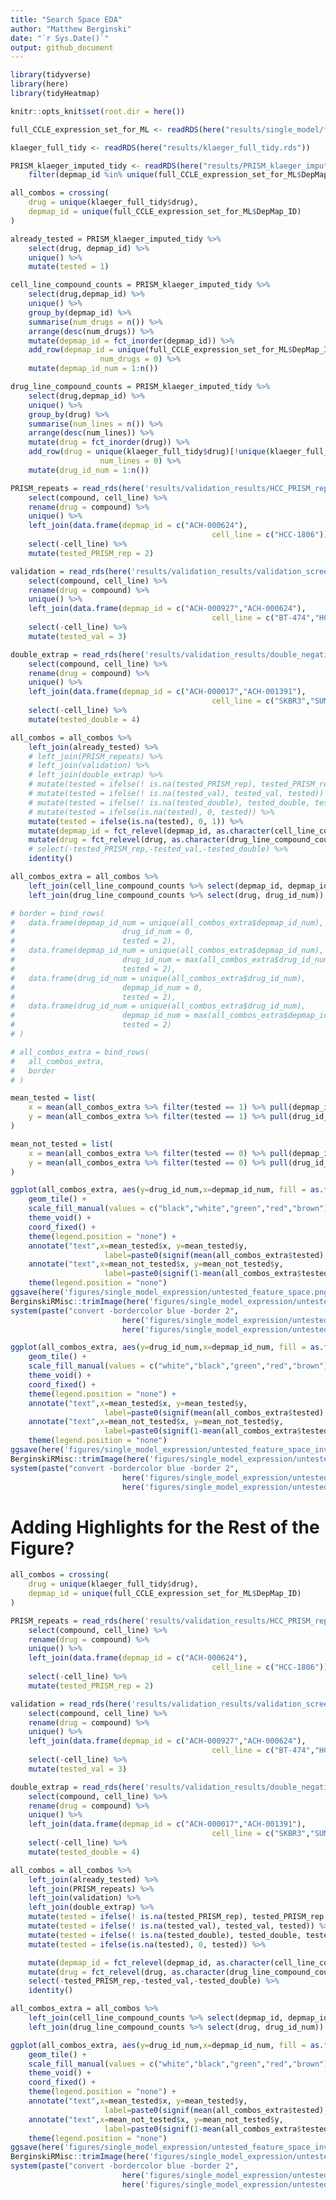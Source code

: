 ```yaml
---
title: "Search Space EDA"
author: "Matthew Berginski"
date: "`r Sys.Date()`"
output: github_document
---
```


```r
library(tidyverse)
library(here)
library(tidyHeatmap)

knitr::opts_knit$set(root.dir = here())
```

```r
full_CCLE_expression_set_for_ML <- readRDS(here("results/single_model/full_CCLE_expression_set_for_ML.rds"))

klaeger_full_tidy <- readRDS(here("results/klaeger_full_tidy.rds"))

PRISM_klaeger_imputed_tidy <- readRDS(here("results/PRISM_klaeger_imputed_tidy.rds")) %>%
	filter(depmap_id %in% unique(full_CCLE_expression_set_for_ML$DepMap_ID))
```

```r
all_combos = crossing(
	drug = unique(klaeger_full_tidy$drug),
	depmap_id = unique(full_CCLE_expression_set_for_ML$DepMap_ID)
) 

already_tested = PRISM_klaeger_imputed_tidy %>%
	select(drug, depmap_id) %>%
	unique() %>%
	mutate(tested = 1)

cell_line_compound_counts = PRISM_klaeger_imputed_tidy %>%
	select(drug,depmap_id) %>%
	unique() %>%
	group_by(depmap_id) %>%
	summarise(num_drugs = n()) %>%
	arrange(desc(num_drugs)) %>%
	mutate(depmap_id = fct_inorder(depmap_id)) %>%
	add_row(depmap_id = unique(full_CCLE_expression_set_for_ML$DepMap_ID)[!unique(full_CCLE_expression_set_for_ML$DepMap_ID) %in% unique(PRISM_klaeger_imputed_tidy$depmap_id)],
					num_drugs = 0) %>%	
	mutate(depmap_id_num = 1:n())

drug_line_compound_counts = PRISM_klaeger_imputed_tidy %>%
	select(drug,depmap_id) %>%
	unique() %>%
	group_by(drug) %>%
	summarise(num_lines = n()) %>%
	arrange(desc(num_lines)) %>%
	mutate(drug = fct_inorder(drug)) %>%
	add_row(drug = unique(klaeger_full_tidy$drug)[!unique(klaeger_full_tidy$drug) %in% unique(PRISM_klaeger_imputed_tidy$drug)],
					num_lines = 0) %>%
	mutate(drug_id_num = 1:n())

PRISM_repeats = read_rds(here('results/validation_results/HCC_PRISM_replication_screen.rds')) %>% 
	select(compound, cell_line) %>% 
	rename(drug = compound) %>%
	unique() %>%
	left_join(data.frame(depmap_id = c("ACH-000624"),
											 cell_line = c("HCC-1806"))) %>%
	select(-cell_line) %>%
	mutate(tested_PRISM_rep = 2)

validation = read_rds(here('results/validation_results/validation_screen.rds')) %>% 
	select(compound, cell_line) %>% 
	rename(drug = compound) %>%
	unique() %>%
	left_join(data.frame(depmap_id = c("ACH-000927","ACH-000624"),
											 cell_line = c("BT-474","HCC1806"))) %>%
	select(-cell_line) %>%
	mutate(tested_val = 3)

double_extrap = read_rds(here('results/validation_results/double_negative_validation_screen.rds')) %>% 
	select(compound, cell_line) %>% 
	rename(drug = compound) %>%
	unique() %>%
	left_join(data.frame(depmap_id = c("ACH-000017","ACH-001391"),
											 cell_line = c("SKBR3","SUM159"))) %>%
	select(-cell_line) %>%
	mutate(tested_double = 4)

all_combos = all_combos %>% 
	left_join(already_tested) %>%
	# left_join(PRISM_repeats) %>%
	# left_join(validation) %>%
	# left_join(double_extrap) %>%
	# mutate(tested = ifelse(! is.na(tested_PRISM_rep), tested_PRISM_rep, tested)) %>%
	# mutate(tested = ifelse(! is.na(tested_val), tested_val, tested)) %>%
	# mutate(tested = ifelse(! is.na(tested_double), tested_double, tested)) %>%
	# mutate(tested = ifelse(is.na(tested), 0, tested)) %>%
	mutate(tested = ifelse(is.na(tested), 0, 1)) %>%
	mutate(depmap_id = fct_relevel(depmap_id, as.character(cell_line_compound_counts$depmap_id))) %>%
	mutate(drug = fct_relevel(drug, as.character(drug_line_compound_counts$drug))) %>%
	# select(-tested_PRISM_rep,-tested_val,-tested_double) %>%
	identity()
```

```r
all_combos_extra = all_combos %>%
	left_join(cell_line_compound_counts %>% select(depmap_id, depmap_id_num)) %>%
	left_join(drug_line_compound_counts %>% select(drug, drug_id_num))

# border = bind_rows(
# 	data.frame(depmap_id_num = unique(all_combos_extra$depmap_id_num),
# 						 drug_id_num = 0,
# 						 tested = 2),
# 	data.frame(depmap_id_num = unique(all_combos_extra$depmap_id_num),
# 						 drug_id_num = max(all_combos_extra$drug_id_num)+1,
# 						 tested = 2),
# 	data.frame(drug_id_num = unique(all_combos_extra$drug_id_num),
# 						 depmap_id_num = 0,
# 						 tested = 2),
# 	data.frame(drug_id_num = unique(all_combos_extra$drug_id_num),
# 						 depmap_id_num = max(all_combos_extra$depmap_id_num)+1,
# 						 tested = 2)
# )

# all_combos_extra = bind_rows(
# 	all_combos_extra,
# 	border
# )

mean_tested = list(
	x = mean(all_combos_extra %>% filter(tested == 1) %>% pull(depmap_id_num)),
	y = mean(all_combos_extra %>% filter(tested == 1) %>% pull(drug_id_num))
)

mean_not_tested = list(
	x = mean(all_combos_extra %>% filter(tested == 0) %>% pull(depmap_id_num)),
	y = mean(all_combos_extra %>% filter(tested == 0) %>% pull(drug_id_num))
)

ggplot(all_combos_extra, aes(y=drug_id_num,x=depmap_id_num, fill = as.factor(tested), width=1, height=1)) +
	geom_tile() +
	scale_fill_manual(values = c("black","white","green","red","brown")) +
	theme_void() +
	coord_fixed() +
	theme(legend.position = "none") +
	annotate("text",x=mean_tested$x, y=mean_tested$y, 
					 label=paste0(signif(mean(all_combos_extra$tested),3)*100,"% Tested")) +
	annotate("text",x=mean_not_tested$x, y=mean_not_tested$y, 
					 label=paste0(signif(1-mean(all_combos_extra$tested),3)*100,"% Not Tested"), color='white') +
	theme(legend.position = "none")
ggsave(here('figures/single_model_expression/untested_feature_space.png'), dpi = 300, height=229*0.005, width=1379*0.005)
BerginskiRMisc::trimImage(here('figures/single_model_expression/untested_feature_space.png'))
system(paste("convert -bordercolor blue -border 2", 
						 here('figures/single_model_expression/untested_feature_space.png'),
						 here('figures/single_model_expression/untested_feature_space.png')))
```

```r
ggplot(all_combos_extra, aes(y=drug_id_num,x=depmap_id_num, fill = as.factor(tested), width=1, height=1)) +
	geom_tile() +
	scale_fill_manual(values = c("white","black","green","red","brown")) +
	theme_void() +
	coord_fixed() +
	theme(legend.position = "none") +
	annotate("text",x=mean_tested$x, y=mean_tested$y, 
					 label=paste0(signif(mean(all_combos_extra$tested),3)*100,"% Tested"), color='white') +
	annotate("text",x=mean_not_tested$x, y=mean_not_tested$y, 
					 label=paste0(signif(1-mean(all_combos_extra$tested),3)*100,"% Not Tested")) +
	theme(legend.position = "none")
ggsave(here('figures/single_model_expression/untested_feature_space_invert.png'), dpi = 300, height=229*0.005, width=1379*0.005)
BerginskiRMisc::trimImage(here('figures/single_model_expression/untested_feature_space_invert.png'))
system(paste("convert -bordercolor blue -border 2", 
						 here('figures/single_model_expression/untested_feature_space_invert.png'),
						 here('figures/single_model_expression/untested_feature_space_invert.png')))
```

# Adding Highlights for the Rest of the Figure?

```r
all_combos = crossing(
	drug = unique(klaeger_full_tidy$drug),
	depmap_id = unique(full_CCLE_expression_set_for_ML$DepMap_ID)
) 

PRISM_repeats = read_rds(here('results/validation_results/HCC_PRISM_replication_screen.rds')) %>% 
	select(compound, cell_line) %>% 
	rename(drug = compound) %>%
	unique() %>%
	left_join(data.frame(depmap_id = c("ACH-000624"),
											 cell_line = c("HCC-1806"))) %>%
	select(-cell_line) %>%
	mutate(tested_PRISM_rep = 2)

validation = read_rds(here('results/validation_results/validation_screen.rds')) %>% 
	select(compound, cell_line) %>% 
	rename(drug = compound) %>%
	unique() %>%
	left_join(data.frame(depmap_id = c("ACH-000927","ACH-000624"),
											 cell_line = c("BT-474","HCC1806"))) %>%
	select(-cell_line) %>%
	mutate(tested_val = 3)

double_extrap = read_rds(here('results/validation_results/double_negative_validation_screen.rds')) %>% 
	select(compound, cell_line) %>% 
	rename(drug = compound) %>%
	unique() %>%
	left_join(data.frame(depmap_id = c("ACH-000017","ACH-001391"),
											 cell_line = c("SKBR3","SUM159"))) %>%
	select(-cell_line) %>%
	mutate(tested_double = 4)

all_combos = all_combos %>% 
	left_join(already_tested) %>%
	left_join(PRISM_repeats) %>%
	left_join(validation) %>%
	left_join(double_extrap) %>%
	mutate(tested = ifelse(! is.na(tested_PRISM_rep), tested_PRISM_rep, tested)) %>%
	mutate(tested = ifelse(! is.na(tested_val), tested_val, tested)) %>%
	mutate(tested = ifelse(! is.na(tested_double), tested_double, tested)) %>%
	mutate(tested = ifelse(is.na(tested), 0, tested)) %>%

	mutate(depmap_id = fct_relevel(depmap_id, as.character(cell_line_compound_counts$depmap_id))) %>%
	mutate(drug = fct_relevel(drug, as.character(drug_line_compound_counts$drug))) %>%
	select(-tested_PRISM_rep,-tested_val,-tested_double) %>%
	identity()

all_combos_extra = all_combos %>%
	left_join(cell_line_compound_counts %>% select(depmap_id, depmap_id_num)) %>%
	left_join(drug_line_compound_counts %>% select(drug, drug_id_num))

ggplot(all_combos_extra, aes(y=drug_id_num,x=depmap_id_num, fill = as.factor(tested), width=1, height=1)) +
	geom_tile() +
	scale_fill_manual(values = c("white","black","green","red","brown")) +
	theme_void() +
	coord_fixed() +
	theme(legend.position = "none") +
	annotate("text",x=mean_tested$x, y=mean_tested$y, 
					 label=paste0(signif(mean(all_combos_extra$tested),3)*100,"% Tested"), color='white') +
	annotate("text",x=mean_not_tested$x, y=mean_not_tested$y, 
					 label=paste0(signif(1-mean(all_combos_extra$tested),3)*100,"% Not Tested")) +
	theme(legend.position = "none")
ggsave(here('figures/single_model_expression/untested_feature_space_invert_highlight.png'), dpi = 300, height=229*0.005, width=1379*0.005)
BerginskiRMisc::trimImage(here('figures/single_model_expression/untested_feature_space_invert_highlight.png'))
system(paste("convert -bordercolor blue -border 2", 
						 here('figures/single_model_expression/untested_feature_space_invert_highlight.png'),
						 here('figures/single_model_expression/untested_feature_space_invert_highlight.png')))
```